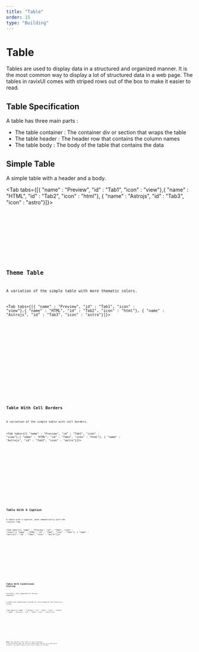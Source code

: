 ```yaml
---
title: "Table"
order: 15
type: "Building"
---
```



# Table

Tables are used to display data in a structured and organized manner. It is the most common way to display a lot of structured data in a web page. The tables in ravixUI comes with striped rows out of the box to make it easier to read.

## Table Specification

A table has three main parts :

- The table container : The container div or section that wraps the table
- The table header : The header row that contains the column names
- The table body : The body of the table that contains the data

## Simple Table

A simple table with a header and a body.

<Tab tabs={[{ "name" : "Preview", "id" : "Tab1", "icon" : "view"},{ "name" : "HTML", "id" : "Tab2", "icon" : "html"}, { "name" : "Astrojs", "id" : "Tab3", "icon" : "astro"}]}>

<section id ="Tab1-panel" role="tabpanel" data-role="tabpanel">

<SimpleTable />

</section>

<section id ="Tab2-panel" role="tabpanel" data-role="tabpanel">

<Code
  code={SimpleTableCode}
  lang="html"
  title="SimpleTableVariants.html"
  wrap="true"
  data-pagefind-ignore
/>

</section>

<section id ="Tab3-panel" role="tabpanel" data-role="tabpanel">

<Code
  code={SimpleTableCodeAstro}
  lang="astro"
  title="SimpleTableVariants.astro"
  wrap="true"
  data-pagefind-ignore
/>

</section>

</Tab>

## Theme Table

A variation of the simple table with more thematic colors.

<Tab tabs={[{ "name" : "Preview", "id" : "Tab1", "icon" : "view"},{ "name" : "HTML", "id" : "Tab2", "icon" : "html"}, { "name" : "Astrojs", "id" : "Tab3", "icon" : "astro"}]}>

<section id ="Tab1-panel" role="tabpanel" data-role="tabpanel">

<ThemeTable />

</section>

<section id ="Tab2-panel" role="tabpanel" data-role="tabpanel">

<Code
  code={ThemeTableCode}
  lang="html"
  title="ThemeTableVariants.html"
  wrap="true"
  data-pagefind-ignore
/>

</section>

<section id ="Tab3-panel" role="tabpanel" data-role="tabpanel">

<Code
  code={ThemeTableCodeAstro}
  lang="astro"
  title="ThemeTableVariants.astro"
  wrap="true"
  data-pagefind-ignore
/>

</section>

</Tab>

## Table With Cell Borders

A variation of the simple table with cell borders.

<Tab tabs={[{ "name" : "Preview", "id" : "Tab1", "icon" : "view"},{ "name" : "HTML", "id" : "Tab2", "icon" : "html"}, { "name" : "Astrojs", "id" : "Tab3", "icon" : "astro"}]}>

<section id ="Tab1-panel" role="tabpanel" data-role="tabpanel">

<CellTable />

</section>

<section id ="Tab2-panel" role="tabpanel" data-role="tabpanel">

<Code
  code={CellTableCode}
  lang="html"
  title="CellTableVariants.html"
  wrap="true"
  data-pagefind-ignore
/>

</section>

<section id ="Tab3-panel" role="tabpanel" data-role="tabpanel">

<Code
  code={CellTableCodeAstro}
  lang="astro"
  title="CellTableVariants.astro"
  wrap="true"
  data-pagefind-ignore
/>

</section>

</Tab>

## Table With A Caption

A table with a caption, done semantically with the `<caption>` tag.

<Tab tabs={[{ "name" : "Preview", "id" : "Tab1", "icon" : "view"},{ "name" : "HTML", "id" : "Tab2", "icon" : "html"}, { "name" : "Astrojs", "id" : "Tab3", "icon" : "astro"}]}>

<section id ="Tab1-panel" role="tabpanel" data-role="tabpanel">

<CaptionTable />

</section>

<section id ="Tab2-panel" role="tabpanel" data-role="tabpanel">

<Code
  code={CaptionTableCode}
  lang="html"
  title="CaptionTableVariants.html"
  wrap="true"
  data-pagefind-ignore
/>

</section>

<section id ="Tab3-panel" role="tabpanel" data-role="tabpanel">

<Code
  code={CaptionTableCodeAstro}
  lang="astro"
  title="CaptionTableVariants.astro"
  wrap="true"
  data-pagefind-ignore
/>

</section>

</Tab>

## Table With Conditional Styling

<Alert type="info">Currently, only supported for Astrojs component.</Alert>

A table with conditional styling for cells based on the value of a column.

<Tab tabs={[{ "name" : "Preview", "id" : "Tab1", "icon" : "view"}, { "name" : "Astrojs", "id" : "Tab3", "icon" : "astro"}]}>

<section id ="Tab1-panel" role="tabpanel" data-role="tabpanel">

<CondTable />

</section>

<section id ="Tab3-panel" role="tabpanel" data-role="tabpanel">

<Code
  code={CondTableCodeAstro}
  lang="astro"
  title="CondTableVariants.astro"
  wrap="true"
  data-pagefind-ignore
/>

</section>

</Tab>

**Note:** The styling in this table is just a showcase of the different ways you can use conditional styling. In a real-world scenario, you would likely stick to one format for styling.
